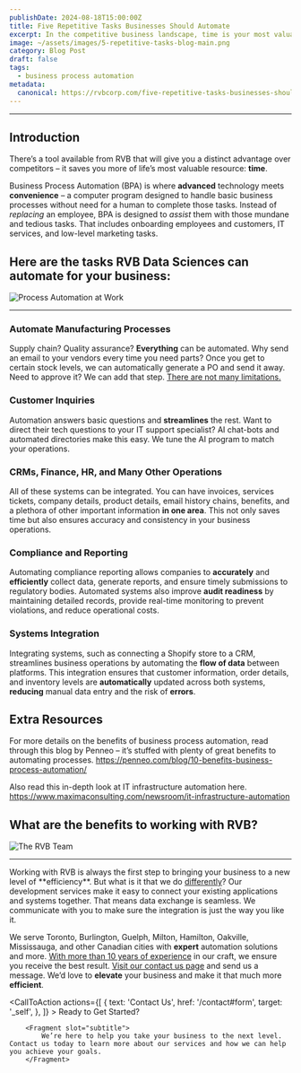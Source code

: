 ```yaml
---
publishDate: 2024-08-18T15:00:00Z
title: Five Repetitive Tasks Businesses Should Automate
excerpt: In the competitive business landscape, time is your most valuable resource. RVB Data Sciences offers a powerful solution to help you reclaim it - Business Process Automation (BPA). Dive in and let's explore what tasks businesses should be automating.
image: ~/assets/images/5-repetitive-tasks-blog-main.png
category: Blog Post
draft: false
tags:
  - business process automation
metadata:
  canonical: https://rvbcorp.com/five-repetitive-tasks-businesses-should-automate
---
```



<hr></hr>

## Introduction

There’s a tool available from RVB that will give you a distinct advantage over competitors – it saves you more of life’s most valuable resource: **time**.

Business Process Automation (BPA) is where **advanced** technology meets **convenience** – a computer program designed to handle basic business processes without need for a human to complete those tasks. Instead of *replacing* an employee, BPA is designed to *assist* them with those mundane and tedious tasks. That includes onboarding employees and customers, IT services, and low-level marketing tasks.

## Here are the tasks RVB Data Sciences can automate for your business:
![Process Automation at Work](~/assets/images/business-process-automation-service-main.webp)

---

### Automate Manufacturing Processes
Supply chain? Quality assurance? **Everything** can be automated. Why send an email to your vendors every time you need parts? Once you get to certain stock levels, we can automatically generate a PO and send it away. Need to approve it? We can add that step. <u>There are not many limitations.</u>

### Customer Inquiries
Automation answers basic questions and **streamlines** the rest. Want to direct their tech questions to your IT support specialist? AI chat-bots and automated directories make this easy. We tune the AI program to match your operations. 

### CRMs, Finance, HR, and Many Other Operations
All of these systems can be integrated. You can have invoices, services tickets, company details, product details, email history chains, benefits, and a plethora of other important information **in one area**. This not only saves time but also ensures accuracy and consistency in your business operations. 

### Compliance and Reporting
Automating compliance reporting allows companies to **accurately** and **efficiently** collect data, generate reports, and ensure timely submissions to regulatory bodies. Automated systems also improve **audit readiness** by maintaining detailed records, provide real-time monitoring to prevent violations, and reduce operational costs. 

### Systems Integration 
Integrating systems, such as connecting a Shopify store to a CRM, streamlines business operations by automating the **flow of data** between platforms. This integration ensures that customer information, order details, and inventory levels are **automatically** updated across both systems, **reducing** manual data entry and the risk of **errors**. 

## Extra Resources
For more details on the benefits of business process automation, read through this blog by Penneo – it’s stuffed with plenty of great benefits to automating processes. https://penneo.com/blog/10-benefits-business-process-automation/ 

Also read this in-depth look at IT infrastructure automation here. https://www.maximaconsulting.com/newsroom/it-infrastructure-automation 

## What are the benefits to working with RVB?
![The RVB Team](~/assets/images/about-us-main.webp)
<hr></hr>
Working with RVB is always the first step to bringing your business to a new level of **efficiency**. But what is it that we do <u>differently</u>? 
Our development services make it easy to connect your existing applications and systems together. That means data exchange is seamless. We communicate with you to make sure the integration is just the way you like it.  

We serve Toronto, Burlington, Guelph, Milton, Hamilton, Oakville, Mississauga, and other Canadian cities with **expert** automation solutions and more. <u>With more than 10 years of experience</u> in our craft, we ensure you receive the best result. [Visit our contact us page](https://rvbcorp.com/contact) and send us a message. We’d love to **elevate** your business and make it that much more **efficient**. 

<CallToAction
    actions={[
        {
            text: 'Contact Us',
            href: '/contact#form',
            target: '_self',
        },
        ]}
    >
        <Fragment slot="title">
        Ready to Get Started?
        </Fragment>

        <Fragment slot="subtitle">
            We’re here to help you take your business to the next level. Contact us today to learn more about our services and how we can help you achieve your goals.
        </Fragment>

</CallToAction>
